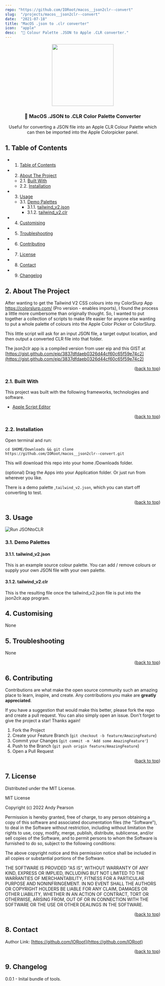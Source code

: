 ```yaml
---
repo: "https://github.com/IORoot/macos__json2clr--convert"
slug:  "/projects/macos__json2clr--convert"
date:  "2021-07-18"
title: "MacOS .json to .clr converter"
icon:  "apple"
desc:  "🌈 Colour Palette .JSON to Apple .CLR converter."
---
```


<div id="top"></div>

<div align="center">


<img src="https://svg-rewriter.sachinraja.workers.dev/?url=https%3A%2F%2Fcdn.jsdelivr.net%2Fnpm%2F%40mdi%2Fsvg%406.7.96%2Fsvg%2Fpalette-swatch.svg&fill=%2360A5FA&width=200px&height=200px" style="width:200px;"/>

<h3 align="center">🌈 MacOS .JSON to .CLR Color Palette Converter </h3>

<p align="center">
Useful for converting a JSON file into an Apple CLR Colour Palette which can then be imported into the Apple Colorpicker panel.
</p>    
</div>

##  1. <a name='TableofContents'></a>Table of Contents


* 1. [Table of Contents](#TableofContents)
* 2. [About The Project](#AboutTheProject)
	* 2.1. [Built With](#BuiltWith)
	* 2.2. [Installation](#Installation)
* 3. [Usage](#Usage)
	* 3.1. [Demo Palettes](#DemoPalettes)
		* 3.1.1. [tailwind_v2.json](#tailwind_v2.json)
		* 3.1.2. [tailwind_v2.clr](#tailwind_v2.clr)
* 4. [ Customising](#Customising)
* 5. [Troubleshooting](#Troubleshooting)
* 6. [Contributing](#Contributing)
* 7. [License](#License)
* 8. [Contact](#Contact)
* 9. [Changelog](#Changelog)


##  2. <a name='AboutTheProject'></a>About The Project


After wanting to get the Tailwind V2 CSS colours into my ColorSlurp App https://colorslurp.com/ (Pro version - enables imports), I found the process a little more cumbersome than originally thought. So, I wanted to put together a collection of scripts to make life easier for anyone else wanting to put a whole palette of colours into the Apple Color Picker or ColorSlurp.

This little script will ask for an input JSON file, a target output location, and then output a converted CLR file into that folder.

The json2clr app is a compiled version from user eip and this GIST at [https://gist.github.com/eip/3837dfdaeb0326d44cf60c65f59e74c2](https://gist.github.com/eip/3837dfdaeb0326d44cf60c65f59e74c2)

<p align="right">(<a href="#top">back to top</a>)</p>


###  2.1. <a name='BuiltWith'></a>Built With

This project was built with the following frameworks, technologies and software.

- [Apple Script Editor](https://support.apple.com/en-gb/guide/script-editor/welcome/mac)

<p align="right">(<a href="#top">back to top</a>)</p>


###  2.2. <a name='Installation'></a>Installation

Open terminal and run:
```
cd $HOME/Downloads && git clone https://github.com/IORoot/macos__json2clr--convert.git
```
This will download this repo into your home /Downloads folder.

(optional) Drag the Apps into your Application folder. Or just run from wherever you like.

There is a demo palette ,`tailwind_v2.json`, which you can start off converting to test.


<p align="right">(<a href="#top">back to top</a>)</p>


##  3. <a name='Usage'></a>Usage

![Run JSONtoCLR](https://github.com/IORoot/macos__json2clr--convert/blob/4fc6d7e68141892e6c25a74370ba588231df0385/docs/video_jsontoclr.gif?raw=true)

###  3.1. <a name='DemoPalettes'></a>Demo Palettes

####  3.1.1. <a name='tailwind_v2.json'></a>tailwind_v2.json

This is an example source colour palette. You can add / remove colours or supply your own JSON file with your own palette.

####  3.1.2. <a name='tailwind_v2.clr'></a>tailwind_v2.clr

This is the resulting file once the tailwind_v2.json file is put into the json2clr.app program. 


##  4. <a name='Customising'></a> Customising

None

##  5. <a name='Troubleshooting'></a>Troubleshooting

None

<p align="right">(<a href="#top">back to top</a>)</p>


##  6. <a name='Contributing'></a>Contributing

Contributions are what make the open source community such an amazing place to learn, inspire, and create. Any contributions you make are **greatly appreciated**.

If you have a suggestion that would make this better, please fork the repo and create a pull request. You can also simply open an issue.
Don't forget to give the project a star! Thanks again!

1. Fork the Project
2. Create your Feature Branch (`git checkout -b feature/AmazingFeature`)
3. Commit your Changes (`git commit -m 'Add some AmazingFeature'`)
4. Push to the Branch (`git push origin feature/AmazingFeature`)
5. Open a Pull Request

<p align="right">(<a href="#top">back to top</a>)</p>



##  7. <a name='License'></a>License

Distributed under the MIT License.

MIT License

Copyright (c) 2022 Andy Pearson

Permission is hereby granted, free of charge, to any person obtaining a copy
of this software and associated documentation files (the "Software"), to deal
in the Software without restriction, including without limitation the rights
to use, copy, modify, merge, publish, distribute, sublicense, and/or sell
copies of the Software, and to permit persons to whom the Software is
furnished to do so, subject to the following conditions:

The above copyright notice and this permission notice shall be included in all
copies or substantial portions of the Software.

THE SOFTWARE IS PROVIDED "AS IS", WITHOUT WARRANTY OF ANY KIND, EXPRESS OR
IMPLIED, INCLUDING BUT NOT LIMITED TO THE WARRANTIES OF MERCHANTABILITY,
FITNESS FOR A PARTICULAR PURPOSE AND NONINFRINGEMENT. IN NO EVENT SHALL THE
AUTHORS OR COPYRIGHT HOLDERS BE LIABLE FOR ANY CLAIM, DAMAGES OR OTHER
LIABILITY, WHETHER IN AN ACTION OF CONTRACT, TORT OR OTHERWISE, ARISING FROM,
OUT OF OR IN CONNECTION WITH THE SOFTWARE OR THE USE OR OTHER DEALINGS IN THE
SOFTWARE.

<p align="right">(<a href="#top">back to top</a>)</p>



##  8. <a name='Contact'></a>Contact

Author Link: [https://github.com/IORoot](https://github.com/IORoot)

<p align="right">(<a href="#top">back to top</a>)</p>

##  9. <a name='Changelog'></a>Changelog

0.0.1 - Inital bundle of tools.


